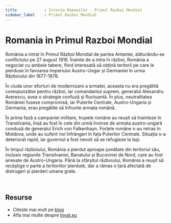 ```yaml
---
title            : Istoria Romanilor - Primul Razboi Mondial
sidebar_label    : Primul Razboi Mondial
---
```


# Romania in Primul Razboi Mondial

România a intrat în Primul Război Mondial de partea Antantei, alăturându-se conflictului pe 27 august 1916. 
Înainte de a intra în război, România a negociat cu ambele tabere, fiind interesată să obțină teritorii pe care le pierduse în favoarea Imperiului Austro-Ungar și Germaniei în urma Războiului din 1877-1878.

În ciuda unor eforturi de modernizare a armatei, aceasta nu era pregătită corespunzător pentru război, iar comandantul suprem, generalul Alexandru Averescu, avea o strategie confuză și fluctuantă. 
În plus, neutralitatea României fusese compromisă, iar Puterile Centrale, Austro-Ungaria și Germania, erau pregătite să înfrunte armata română.

În prima fază a campaniei militare, trupele române au reușit să înainteze în Transilvania, însă au fost în cele din urmă învinse de armata austro-ungară condusă de generalul Erich von Falkenhayn. 
Forțele române s-au retras în Moldova, unde au suferit noi înfrângeri în fața Puterilor Centrale. Situația s-a deteriorat rapid, iar guvernul a fost nevoit să se refugieze la Iași.

În timpul războiului, România a pierdut aproape jumătate din teritoriul său, inclusiv regiunile Transilvaniei, Banatului și Bucovinei de Nord, care au fost anexate de Austro-Ungaria. 
Până la sfârșitul războiului, România a reușit să recâștige o parte a teritoriilor pierdute, dar a rămas o țară afectată de distrugeri și pierderi umane grele.

<br />

## Resurse

- Citeste mai mult pe [blog](https://www.blog.invat.eu/)
- Afla mai multe despre [Invat.eu](/intro) 
